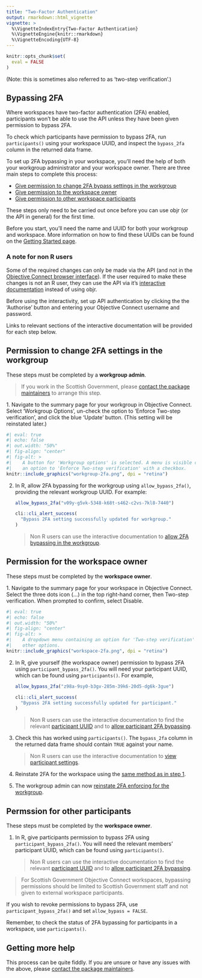 ```yaml
---
title: "Two-Factor Authentication"
output: rmarkdown::html_vignette
vignette: >
  %\VignetteIndexEntry{Two-Factor Authentication}
  %\VignetteEngine{knitr::rmarkdown}
  %\VignetteEncoding{UTF-8}
---
```


```r
knitr::opts_chunk$set(
  eval = FALSE
)
```

(Note: this is sometimes also referred to as 'two-step verification'.)

## Bypassing 2FA

Where workspaces have two-factor authentication (2FA) enabled, participants won't be able to use the API unless they have been given permission to bypass 2FA.

To check which participants have permission to bypass 2FA, run `participants()` using your workspace UUID, and inspect the `bypass_2fa` column in the returned data frame. 

To set up 2FA bypassing in your workspace, you'll need the help of both your workgroup administrator and your workspace owner. There are three main steps to complete this process:

* [Give permission to change 2FA bypass settings in the workgroup](#workgroup)
* [Give permission to the workspace owner](#workspace-owner)
* [Give permission to other workspace participants](#participants)

These steps only need to be carried out once before you can use objr (or the API in general) for the first time.

Before you start, you'll need the name and UUID for both your workgroup and workspace. More information on how to find these UUIDs can be found on the [Getting Started page](https://scotgovanalysis.github.io/objr/articles/objr.html#universally-unique-identifiers).


### A note for non R users

Some of the required changes can only be made via the API (and not in the [Objective Connect browser interface](https://secure.objectiveconnect.co.uk/login)). If the user required to make these changes is not an R user, they can use the API via it's [interactive documentation](https://secure.objectiveconnect.co.uk/publicapi/1/swagger-ui/index.html) instead of using objr.

Before using the interactivity, set up API authentication by clicking the the 'Authorise' button and entering your Objective Connect username and password.

Links to relevant sections of the interactive documentation will be provided for each step below.


## Permission to change 2FA settings in the workgroup {#workgroup}

These steps must be completed by a **workgroup admin**.

> If you work in the Scottish Government, please [contact the package maintainers](https://scotgovanalysis.github.io/objr/authors.html#authors) to arrange this step.

<a name = "workgroup-1">
1. Navigate to the summary page for your workgroup in Objective Connect. Select 'Workgroup Options', un-check the option to 'Enforce Two-step verification', and click the blue 'Update' button. (This setting will be reinstated later.)
</a>

```r
#| eval: true
#| echo: false
#| out.width: "50%"
#| fig-align: "center"
#| fig-alt: >
#|    A button for 'Workgroup options' is selected. A menu is visible containing
#|    an option to 'Enforce Two-step verification' with a checkbox.
knitr::include_graphics("workgroup-2fa.png", dpi = "retina")
```

2. In R, allow 2FA bypassing for the workgroup using `allow_bypass_2fa()`, providing the relevant workgroup UUID. For example:

   ```r
   allow_bypass_2fa("v09y-g5vk-5348-k68t-s462-c2vs-7kl8-7440")
   ```

   ```r
   cli::cli_alert_success(
     "Bypass 2FA setting successfully updated for workgroup."
   )
   ```

   > Non R users can use the interactive documentation to [allow 2FA bypassing in the workgroup](https://secure.objectiveconnect.co.uk/publicapi/1/swagger-ui/index.html#/Workgroups/setWorkgroupMfaBypassAllowed).


## Permission for the workspace owner {#workspace-owner}

These steps must be completed by the **workspace owner**.

<a name = "workspace-1">
1. Navigate to the summary page for your workspace in Objective Connect. Select the three dots icon (...) in the top right-hand corner, then Two-step verification. When prompted to confirm, select Disable.
</a>

```r
#| eval: true
#| echo: false
#| out.width: "50%"
#| fig-align: "center"
#| fig-alt: >
#|    A dropdown menu containing an option for 'Two-step verification' among
#|    other options.
knitr::include_graphics("workspace-2fa.png", dpi = "retina")
```
   
2. In R, give yourself (the workspace owner) permission to bypass 2FA using `participant_bypass_2fa()`. You will need your participant UUID, which can be found using `participants()`. For example,

   ```r
   allow_bypass_2fa("z98a-9sy0-b3gv-285m-39k6-20d5-dg6k-3gue")
   ```

   ```r
   cli::cli_alert_success(
     "Bypass 2FA setting successfully updated for participant."
   )
   ```

   > Non R users can use the interactive documentation to find the relevant [participant UUID](https://secure.objectiveconnect.co.uk/publicapi/1/swagger-ui/index.html#/Participants/getParticipant) and to [allow participant 2FA bypassing](https://secure.objectiveconnect.co.uk/publicapi/1/swagger-ui/index.html#/Participants/setParticipantBypassMfa).

3. Check this has worked using `participants()`. The `bypass_2fa` column in the returned data frame should contain `TRUE` against your name.

   > Non R users can use the interactive documentation to [view participant settings](https://secure.objectiveconnect.co.uk/publicapi/1/swagger-ui/index.html#/Participants/getParticipant).

4. Reinstate 2FA for the workspace using the [same method as in step 1](#workspace-1).

5. The workgroup admin can now [reinstate 2FA enforcing for the workgroup](#workgroup-1).


## Permssion for other participants {#participants}

These steps must be completed by the **workspace owner**.

1. In R, give participants permission to bypass 2FA using `participant_bypass_2fa()`. You will need the relevant members' participant UUID, which can be found using `participants()`.

   > Non R users can use the interactive documentation to find the relevant [participant UUID](https://secure.objectiveconnect.co.uk/publicapi/1/swagger-ui/index.html#/Participants/getParticipant) and to [allow participant 2FA bypassing](https://secure.objectiveconnect.co.uk/publicapi/1/swagger-ui/index.html#/Participants/setParticipantBypassMfa).

> For Scottish Government Objective Connect workspaces, bypassing permissions should be limited to Scottish Government staff and not given to external workspace participants.

If you wish to revoke permissions to bypass 2FA, use `participant_bypass_2fa()` and set `allow_bypass = FALSE`.

Remember, to check the status of 2FA bypassing for participants in a workspace, use `participants()`.


## Getting more help

This process can be quite fiddly. If you are unsure or have any issues with the above, please [contact the package maintainers](https://scotgovanalysis.github.io/objr/authors.html#authors).
